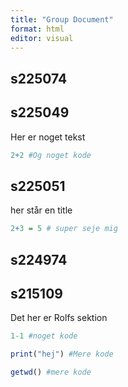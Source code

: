 ```yaml
---
title: "Group Document"
format: html
editor: visual
---
```


## s225074

## s225049

Her er noget tekst

```r
2+2 #Og noget kode
```

## s225051

her står en title

```r
2+3 = 5 # super seje mig
```

## s224974

## s215109

Det her er Rolfs sektion

```r
1-1 #noget kode
```

```r
print("hej") #Mere kode
```

```r
getwd() #mere kode
```
